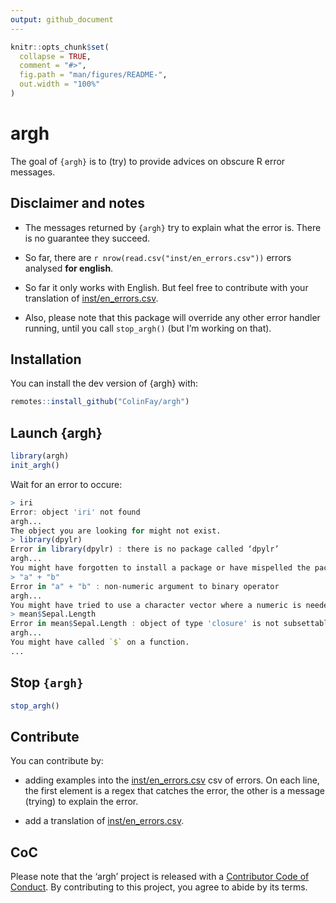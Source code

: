 ```yaml
---
output: github_document
---
```


<!-- README.md is generated from README.Rmd. Please edit that file -->

```r
knitr::opts_chunk$set(
  collapse = TRUE,
  comment = "#>",
  fig.path = "man/figures/README-",
  out.width = "100%"
)
```
# argh

The goal of `{argh}` is to (try) to provide advices on obscure R error messages. 

## Disclaimer and notes 

+ The messages returned by `{argh}` try to explain what the error is. There is no guarantee they succeed. 

+ So far, there are `r nrow(read.csv("inst/en_errors.csv"))` errors analysed __for english__.

+ So far it only works with English. But feel free to contribute with your translation of [inst/en_errors.csv](inst/en_errors.csv).

+ Also, please note that this package will override any other error handler running, until you call `stop_argh()` (but I'm working on that).


## Installation

You can install the dev version of {argh} with:

``` r
remotes::install_github("ColinFay/argh")
```

## Launch {argh}

``` r
library(argh)
init_argh()
```

Wait for an error to occure:

``` r
> iri
Error: object 'iri' not found
argh...
The object you are looking for might not exist. 
> library(dpylr)
Error in library(dpylr) : there is no package called ‘dpylr’
argh...
You might have forgotten to install a package or have mispelled the package name 
> "a" + "b"
Error in "a" + "b" : non-numeric argument to binary operator
argh...
You might have tried to use a character vector where a numeric is needed. 
> mean$Sepal.Length
Error in mean$Sepal.Length : object of type 'closure' is not subsettable
argh...
You might have called `$` on a function.
...
```
## Stop `{argh}`

``` r
stop_argh()
```

## Contribute

You can contribute by: 

+ adding examples into the [inst/en_errors.csv](inst/en_errors.csv) csv of errors. On each line, the first element is a regex that catches the error, the other is a message (trying) to explain the error.

+ add a translation of [inst/en_errors.csv](inst/en_errors.csv).

## CoC

Please note that the 'argh' project is released with a [Contributor Code of Conduct](CODE_OF_CONDUCT.md). By contributing to this project, you agree to abide by its terms.
